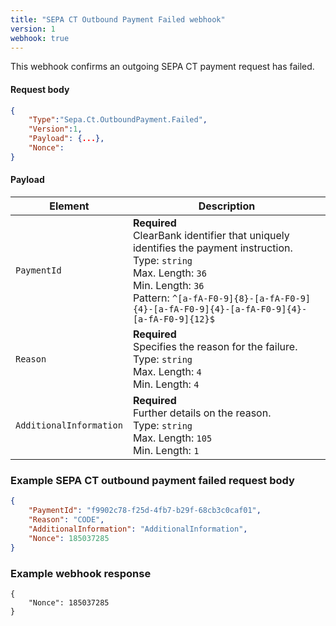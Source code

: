 ```yaml
---
title: "SEPA CT Outbound Payment Failed webhook"
version: 1
webhook: true
---
```


This webhook confirms an outgoing SEPA CT payment request has failed.

#### Request body

```json
{
    "Type":"Sepa.Ct.OutboundPayment.Failed",
    "Version":1,
    "Payload": {...},
    "Nonce":
}
```

#### Payload
| Element                 | Description     |
|-------------------------|-----------------|
|`PaymentId` |**Required**<br />ClearBank identifier that uniquely identifies the payment instruction.<br/>Type: `string`<br/>Max. Length: `36`<br/>Min. Length: `36`<br /> Pattern: `^[a-fA-F0-9]{8}-[a-fA-F0-9]{4}-[a-fA-F0-9]{4}-[a-fA-F0-9]{4}-[a-fA-F0-9]{12}$` |
|`Reason` |**Required**<br />Specifies the reason for the failure.<br/>Type: `string`<br/>Max. Length: `4`<br/>Min. Length: `4` |
|`AdditionalInformation` |**Required**<br />Further details on the reason.<br/>Type: `string`<br/>Max. Length: `105`<br/>Min. Length: `1` |

### Example SEPA CT outbound payment failed request body

```json
{
    "PaymentId": "f9902c78-f25d-4fb7-b29f-68cb3c0caf01",
    "Reason": "CODE",
    "AdditionalInformation": "AdditionalInformation",
    "Nonce": 185037285
}
```

### Example webhook response
```
{
    "Nonce": 185037285
}
```